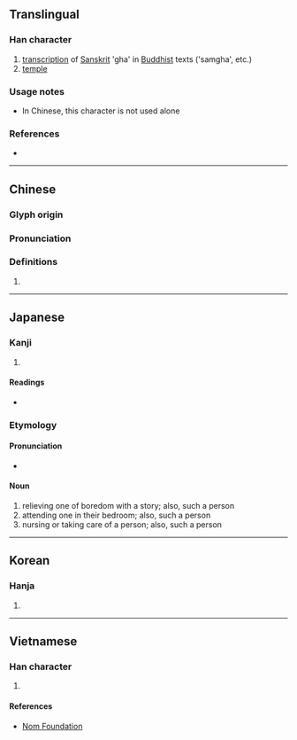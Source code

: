 {{character info/new}}
==Translingual==

===Han character===
{{Han char|rn=9|rad=人|as=05|sn=7|four=26200|canj=OKSR|ids=⿰亻加}}

# [[transcription]] of [[Sanskrit]] 'gha' in [[Buddhist]] texts ('samgha', etc.)
# [[temple]]

===Usage notes===
* In Chinese, this character is not used alone<!--is this true?-->

===References===
* {{Han ref|kx=0097.120|dkj=00486|dj=0205.170|hdz=10140.070|uh=4F3D|ud=20285|bh=A6F7|bd=42743}}

----

==Chinese==
{{zh-forms}}

===Glyph origin===
{{Han etym}}

===Pronunciation===
{{zh-pron
|m=jiā,qié
|c=ga1,ke4
|mc=y
|oc=y
|ma=
|cat=n
}}

===Definitions===
{{zh-hanzi}}

# {{rfdef|lang=zh}}

----

==Japanese==

===Kanji===
{{ja-kanji|grade=|rs=人05}}

# {{defn|lang=ja|sort=人05}}

====Readings====
* {{ja-readings|goon=[[ぎゃ]] (gya)|kanon=[[きゃ]] (kya)|kanyoon=[[か]] (ka), [[が]] (ga)|kun=[[とぎ]] (togi)}}

===Etymology===

====Pronunciation====
* {{IPA|/toɡi/|lang=ja}}

====Noun====
{{ja-noun|とぎ}}

# relieving one of boredom with a story; also, such a person
# attending one in their bedroom; also, such a person
# nursing or taking care of a person; also, such a person

----

==Korean==

===Hanja===
{{ko-hanja|hangeul=가|eumhun=[[절]]|rv=ga|mr=ka}}

# {{defn|lang=ko|sort=人05}}

----

==Vietnamese==

===Han character===
{{vi-hantu|[[già]], [[giả]], [[gia]], [[nhà]]|rs=人05}}

# {{defn|vi|sort=人05}}

====References====
* [http://nomfoundation.org/common/nom_details.php?codepoint=4f3d Nom Foundation]